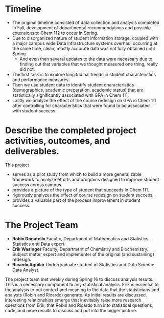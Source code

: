 # Timeline

* The original timeline consisted of data collection and analysis completed in Fall, development of departmental recommendations and possible extensions to Chem 112 to occur in Spring. 
* Due to disorganized nature of student information storage, coupled with a major campus wide Data Infrastructure systems overhaul occurring at the same time, clean, mostly accurate data was not fully obtained until Spring. 
    - And even then several updates to the data were necessary due to finding out that variables that we thought measured one thing, really did not. 
* The first task is to explore longitudinal trends in student characteristics and performance measures. 
* Then we use student data to identify student characteristics (demographics, academic preparation, academic status) that are statistically significantly associated with GPA in Chem 111. 
* Lastly we analyze the effect of the course redesign on GPA in Chem 111 after controlling for characteristics that were found to be associated with student success.


# Describe the completed project activities, outcomes, and deliverables.
This project

* serves as a pilot study from which to build a more generalizable framework to analyze efforts and programs designed to improve student success across campus.
* provides a picture of the type of student that succeeds in Chem 111.
* rigorously analyzes the effect of course redesign on student success.
* provides a valuable part of the process improvement in student success. 



# The Project Team

* **Robin Donatello** Faculty, Department of Mathematics and Statistics. Statistics and Data expert. 
* **Erik Wasinger** Faculty, Department of Chemistry and Biochemistry. Subject matter expert and implementer of the original (and sustaining) redesign. 
* **Ricardo Aguilar** Undergraduate student of Statistics and Data Science. Data Analyst. 

The project team met weekly during Spring 16 to discuss analysis results. This is a necessary component to any statistical analysis. Erik is essential to the analysis to put context and meaning to the data that the statisticians and analysts (Robin and Ricardo) generate. As initial results are discussed, interesting relationships emerge that inevitably raise more research questions from Erik, that Robin and Ricardo turn into statistical questions, code, and more results to discuss and put into the bigger picture.  

